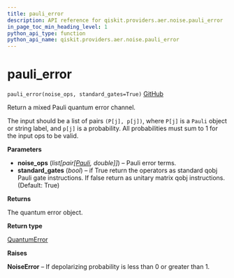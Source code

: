 ```yaml
---
title: pauli_error
description: API reference for qiskit.providers.aer.noise.pauli_error
in_page_toc_min_heading_level: 1
python_api_type: function
python_api_name: qiskit.providers.aer.noise.pauli_error
---
```


# pauli\_error

<span id="qiskit.providers.aer.noise.pauli_error" />

`pauli_error(noise_ops, standard_gates=True)` [GitHub](https://github.com/qiskit/qiskit-aer/tree/stable/0.5/qiskit/providers/aer/noise/errors/standard_errors.py "view source code")

Return a mixed Pauli quantum error channel.

The input should be a list of pairs `(P[j], p[j])`, where `P[j]` is a `Pauli` object or string label, and `p[j]` is a probability. All probabilities must sum to 1 for the input ops to be valid.

**Parameters**

*   **noise\_ops** (*list\[pair\[*[*Pauli*](qiskit.quantum_info.Pauli "qiskit.quantum_info.Pauli")*, double]]*) – Pauli error terms.
*   **standard\_gates** (*bool*) – if True return the operators as standard qobj Pauli gate instructions. If false return as unitary matrix qobj instructions. (Default: True)

**Returns**

The quantum error object.

**Return type**

[QuantumError](qiskit.providers.aer.noise.QuantumError "qiskit.providers.aer.noise.QuantumError")

**Raises**

**NoiseError** – If depolarizing probability is less than 0 or greater than 1.

